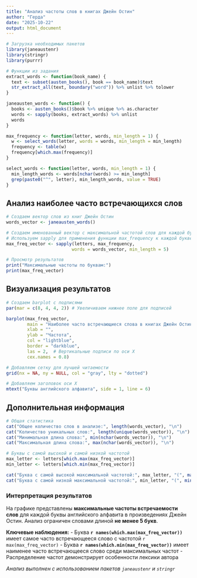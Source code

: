 ```yaml
---
title: "Анализ частоты слов в книгах Джейн Остин"
author: "Герда"
date: "2025-10-22"
output: html_document
---
```



```r
# Загрузка необходимых пакетов
library(janeaustenr)
library(stringr)
library(purrr)

# Функции из задания
extract_words <- function(book_name) {
  text <- subset(austen_books(), book == book_name)$text
  str_extract_all(text, boundary("word")) %>% unlist %>% tolower
}

janeausten_words <- function() {
  books <- austen_books()$book %>% unique %>% as.character
  words <- sapply(books, extract_words) %>% unlist
  words
}

max_frequency <- function(letter, words, min_length = 1) {
  w <- select_words(letter, words = words, min_length = min_length)
  frequency <- table(w)
  frequency[which.max(frequency)]
}

select_words <- function(letter, words, min_length = 1) {
  min_length_words <- words[nchar(words) >= min_length]
  grep(paste0("^", letter), min_length_words, value = TRUE)
}
```

## Анализ наиболее часто встречающихся слов

```r
# Создаем вектор слов из книг Джейн Остин
words_vector <- janeausten_words()

# Создаем именованный вектор с максимальной частотой слов для каждой буквы
# Используем sapply для применения функции max_frequency к каждой букве алфавита
max_freq_vector <- sapply(letters, max_frequency, 
                         words = words_vector, min_length = 5)

# Просмотр результатов
print("Максимальные частоты по буквам:")
print(max_freq_vector)
```

## Визуализация результатов

```r
# Создаем barplot с подписями
par(mar = c(8, 4, 4, 2)) # Увеличиваем нижнее поле для подписей

barplot(max_freq_vector, 
        main = "Наиболее часто встречающиеся слова в книгах Джейн Остин\n(длина слова ≥ 5 букв)",
        xlab = "", 
        ylab = "Частота",
        col = "lightblue",
        border = "darkblue",
        las = 2,  # Вертикальные подписи по оси X
        cex.names = 0.8)

# Добавляем сетку для лучшей читаемости
grid(nx = NA, ny = NULL, col = "gray", lty = "dotted")

# Добавляем заголовок оси X
mtext("Буквы английского алфавита", side = 1, line = 6)
```

## Дополнительная информация

```r
# Общая статистика
cat("Общее количество слов в анализе:", length(words_vector), "\n")
cat("Количество уникальных слов:", length(unique(words_vector)), "\n")
cat("Минимальная длина слова:", min(nchar(words_vector)), "\n")
cat("Максимальная длина слова:", max(nchar(words_vector)), "\n")

# Буквы с самой высокой и самой низкой частотой
max_letter <- letters[which.max(max_freq_vector)]
min_letter <- letters[which.min(max_freq_vector)]

cat("Буква с самой высокой максимальной частотой:", max_letter, "(", max(max_freq_vector), ")\n")
cat("Буква с самой низкой максимальной частотой:", min_letter, "(", min(max_freq_vector), ")\n")
```

### Интерпретация результатов

На графике представлены **максимальные частоты встречаемости слов** для каждой буквы английского алфавита в произведениях Джейн Остин. Анализ ограничен словами длиной **не менее 5 букв**.

**Ключевые наблюдения:**
- Буква **`r names(which.max(max_freq_vector))`** имеет самое часто встречающееся слово с частотой `r max(max_freq_vector)`
- Буква **`r names(which.min(max_freq_vector))`** имеет наименее часто встречающееся слово среди максимальных частот
- Распределение частот демонстрирует особенности лексики автора

*Анализ выполнен с использованием пакетов `janeaustenr` и `stringr`*